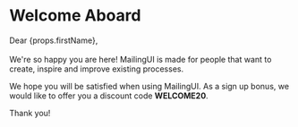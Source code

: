 # Welcome Aboard

Dear {props.firstName},<br/><br/>
We're so happy you are here! MailingUI is made for people that want to create, inspire and improve existing processes.

We hope you will be satisfied when using MailingUI. As a sign up bonus, we would like to offer you a discount code **WELCOME20**.

Thank you!